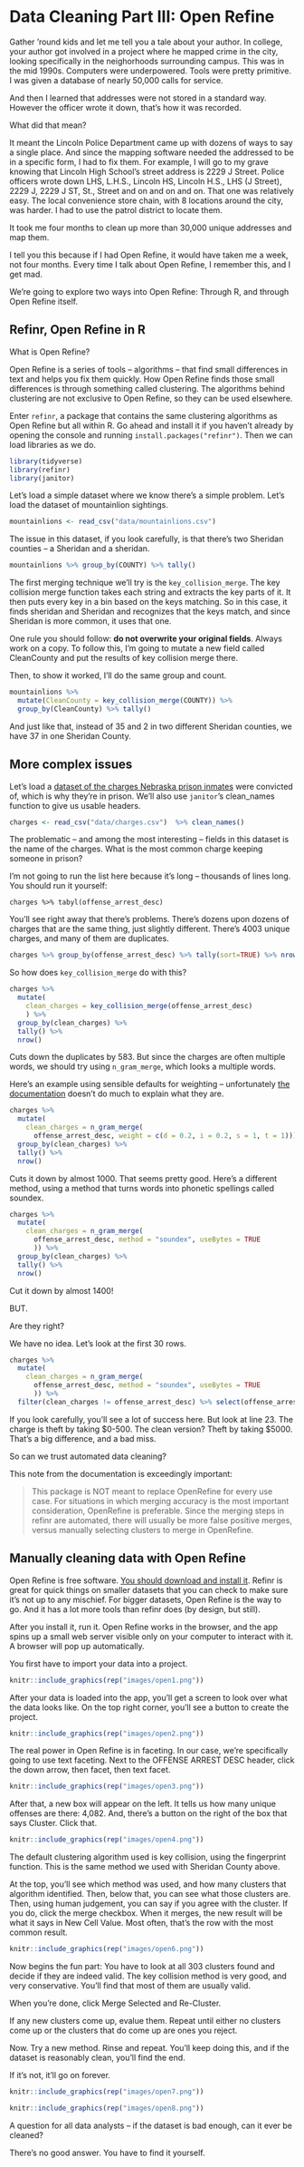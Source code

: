 # Data Cleaning Part III: Open Refine

Gather 'round kids and let me tell you a tale about your author. In college, your author got involved in a project where he mapped crime in the city, looking specifically in the neighorhoods surrounding campus. This was in the mid 1990s. Computers were underpowered. Tools were pretty primitive. I was given a database of nearly 50,000 calls for service. 

And then I learned that addresses were not stored in a standard way. However the officer wrote it down, that's how it was recorded. 

What did that mean? 

It meant the Lincoln Police Department came up with dozens of ways to say a single place. And since the mapping software needed the addressed to be in a specific form, I had to fix them. For example, I will go to my grave knowing that Lincoln High School's street address is 2229 J Street. Police officers wrote down LHS, L.H.S., Lincoln HS, Lincoln H.S., LHS (J Street), 2229 J, 2229 J ST, St., Street and on and on and on. That one was relatively easy. The local convenience store chain, with 8 locations around the city, was harder. I had to use the patrol district to locate them. 

It took me four months to clean up more than 30,000 unique addresses and map them. 

I tell you this because if I had Open Refine, it would have taken me a week, not four months. 
Every time I talk about Open Refine, I remember this, and I get mad. 

We're going to explore two ways into Open Refine: Through R, and through Open Refine itself.

## Refinr, Open Refine in R

What is Open Refine? 

Open Refine is a series of tools -- algorithms -- that find small differences in text and helps you fix them quickly. How Open Refine finds those small differences is through something called clustering. The algorithms behind clustering are not exclusive to Open Refine, so they can be used elsewhere. 

Enter `refinr`, a package that contains the same clustering algorithms as Open Refine but all within R. Go ahead and install it if you haven't already by opening the console and running `install.packages("refinr")`. Then we can load libraries as we do.

```r
library(tidyverse)
library(refinr)
library(janitor)
```

Let's load a simple dataset where we know there's a simple problem. Let's load the dataset of mountainlion sightings. 

```r
mountainlions <- read_csv("data/mountainlions.csv")
```

The issue in this dataset, if you look carefully, is that there's two Sheridan counties -- a Sheridan and a sheridan. 

```r
mountainlions %>% group_by(COUNTY) %>% tally()
```

The first merging technique we'll try is the `key_collision_merge`. The key collision merge function takes each string and extracts the key parts of it. It then puts every key in a bin based on the keys matching. So in this case, it finds sheridan and Sheridan and recognizes that the keys match, and since Sheridan is more common, it uses that one. 

One rule you should follow: **do not overwrite your original fields**. Always work on a copy. To follow this, I'm going to mutate a new field called CleanCounty and put the results of key collision merge there. 

Then, to show it worked, I'll do the same group and count. 

```r
mountainlions %>% 
  mutate(CleanCounty = key_collision_merge(COUNTY)) %>%
  group_by(CleanCounty) %>% tally()
```

And just like that, instead of 35 and 2 in two different Sheridan counties, we have 37 in one Sheridan County.

## More complex issues

Let's load a [dataset of the charges Nebraska prison inmates](https://unl.box.com/s/7vs5ycscmzg3bnxhxqdv7aegill2gz2z) were convicted of, which is why they're in prison. We'll also use `janitor`'s clean_names function to give us usable headers. 

```r
charges <- read_csv("data/charges.csv")  %>% clean_names()
```

The problematic -- and among the most interesting -- fields in this dataset is the name of the charges. What is the most common charge keeping someone in prison? 

I'm not going to run the list here because it's long -- thousands of lines long. You should run it yourself:

```
charges %>% tabyl(offense_arrest_desc)
```
You'll see right away that there's problems. There's dozens upon dozens of charges that are the same thing, just slightly different. There's 4003 unique charges, and many of them are duplicates. 

```r
charges %>% group_by(offense_arrest_desc) %>% tally(sort=TRUE) %>% nrow()
```

So how does `key_collision_merge` do with this? 

```r
charges %>%
  mutate(
    clean_charges = key_collision_merge(offense_arrest_desc)
    ) %>%
  group_by(clean_charges) %>%
  tally() %>%
  nrow()
```

Cuts down the duplicates by 583. But since the charges are often multiple words, we should try using `n_gram_merge`, which looks a multiple words. 

Here's an example using sensible defaults for weighting -- unfortunately [the documentation](https://github.com/ChrisMuir/refinr) doesn't do much to explain what they are.

```r
charges %>% 
  mutate(
    clean_charges = n_gram_merge(
      offense_arrest_desc, weight = c(d = 0.2, i = 0.2, s = 1, t = 1))) %>% 
  group_by(clean_charges) %>% 
  tally() %>%
  nrow()
```

Cuts it down by almost 1000. That seems pretty good. Here's a different method, using a method that turns words into phonetic spellings called soundex. 

```r
charges %>% 
  mutate(
    clean_charges = n_gram_merge(
      offense_arrest_desc, method = "soundex", useBytes = TRUE
      )) %>% 
  group_by(clean_charges) %>% 
  tally() %>%
  nrow()
```

Cut it down by almost 1400!

BUT.

Are they right?

We have no idea. Let's look at the first 30 rows. 

```r
charges %>% 
  mutate(
    clean_charges = n_gram_merge(
      offense_arrest_desc, method = "soundex", useBytes = TRUE
      )) %>%
  filter(clean_charges != offense_arrest_desc) %>% select(offense_arrest_desc, clean_charges) %>% head(30)
```

If you look carefully, you'll see a lot of success here. But look at line 23. The charge is theft by taking \$0-500. The clean version? Theft by taking \$5000. That's a big difference, and a bad miss. 

So can we trust automated data cleaning? 

This note from the documentation is exceedingly important:

> This package is NOT meant to replace OpenRefine for every use case. For situations in which merging accuracy is the most important consideration, OpenRefine is preferable. Since the merging steps in refinr are automated, there will usually be more false positive merges, versus manually selecting clusters to merge in OpenRefine.

## Manually cleaning data with Open Refine

Open Refine is free software. [You should download and install it](https://openrefine.org/). Refinr is great for quick things on smaller datasets that you can check to make sure it's not up to any mischief. For bigger datasets, Open Refine is the way to go. And it has a lot more tools than refinr does (by design, but still).

After you install it, run it. Open Refine works in the browser, and the app spins up a small web server visible only on your computer to interact with it. A browser will pop up automatically. 

You first have to import your data into a project. 

```r
knitr::include_graphics(rep("images/open1.png"))
```

After your data is loaded into the app, you'll get a screen to look over what the data looks like. On the top right corner, you'll see a button to create the project.

```r
knitr::include_graphics(rep("images/open2.png"))
```

The real power in Open Refine is in faceting. In our case, we're specifically going to use text faceting. Next to the OFFENSE ARREST DESC header, click the down arrow, then facet, then text facet.

```r
knitr::include_graphics(rep("images/open3.png"))
```

After that, a new box will appear on the left. It tells us how many unique offenses are there: 4,082. And, there's a button on the right of the box that says Cluster. Click that.

```r
knitr::include_graphics(rep("images/open4.png"))
```

The default clustering algorithm used is key collision, using the fingerprint function. This is the same method we used with Sheridan County above. 

At the top, you'll see which method was used, and how many clusters that algorithm identified. Then, below that, you can see what those clusters are. Then, using human judgement, you can say if you agree with the cluster. If you do, click the  merge checkbox. When it merges, the new result will be what it says  in New Cell Value. Most often, that's the row with the most common result. 

```r
knitr::include_graphics(rep("images/open6.png"))
```

Now begins the fun part: You have to look at all 303 clusters found and decide if they are indeed valid. The key collision method is very good, and very conservative. You'll find that most of them are usually valid.

When you're done, click Merge Selected and Re-Cluster.

If any new clusters come up, evalue them. Repeat until either no clusters come up or the clusters that do come up are ones you reject.

Now. Try a new method. Rinse and repeat. You'll keep doing this, and if the dataset is reasonably clean, you'll find the end.

If it's not, it'll go on forever. 

```r
knitr::include_graphics(rep("images/open7.png"))
```
```r
knitr::include_graphics(rep("images/open8.png"))
```

A question for all data analysts -- if the dataset is bad enough, can it ever be cleaned?

There's no good answer. You have to find it yourself.
